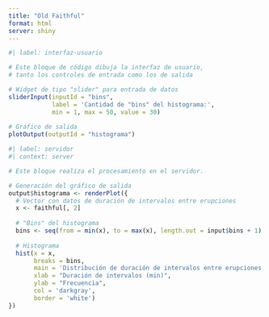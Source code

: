 ---
title: "Old Faithful"
format: html
server: shiny
---

```{r}
#| label: interfaz-usuario

# Este bloque de código dibuja la interfaz de usuario,
# tanto los controles de entrada como los de salida

# Widget de tipo "slider" para entrada de datos
sliderInput(inputId = "bins", 
            label = 'Cantidad de "bins" del histograma:', 
            min = 1, max = 50, value = 30)
            
# Gráfico de salida
plotOutput(outputId = "histograma")
```

```{r}
#| label: servidor
#| context: server

# Este bloque realiza el procesamiento en el servidor.

# Generación del gráfico de salida
output$histograma <- renderPlot({
  # Vector con datos de duración de intervalos entre erupciones
  x <- faithful[, 2]  
  
  # "Bins" del histograma
  bins <- seq(from = min(x), to = max(x), length.out = input$bins + 1)
  
  # Histograma
  hist(x = x,
       breaks = bins,
       main = 'Distribución de duración de intervalos entre erupciones',
       xlab = "Duración de intervalos (min)",
       ylab = "Frecuencia",
       col = 'darkgray',
       border = 'white')
})
```